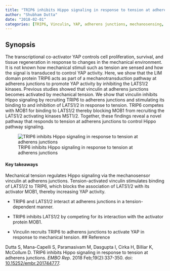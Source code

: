 ```yaml
---
title: "TRIP6 inhibits Hippo signaling in response to tension at adherens junctions"
author: "Shubham Dutta"
date: "2018-02-01"
categories: [TRIP6, Vinculin, YAP, adherens junctions, mechanosensing, hippo signaling]
---
```


## Synopsis

The transcriptional co-activator YAP controls cell proliferation, survival, and tissue regeneration in response to changes in the mechanical environment. It is not known how mechanical stimuli such as tension are sensed and how the signal is transduced to control YAP activity. Here, we show that the LIM domain protein TRIP6 acts as part of a mechanotransduction pathway at adherens junctions to promote YAP activity by inhibiting the LATS1/2 kinases. Previous studies showed that vinculin at adherens junctions becomes activated by mechanical tension. We show that vinculin inhibits Hippo signaling by recruiting TRIP6 to adherens junctions and stimulating its binding to and inhibition of LATS1/2 in response to tension. TRIP6 competes with MOB1 for binding to LATS1/2 thereby blocking MOB1 from recruiting the LATS1/2 activating kinases MST1/2. Together, these findings reveal a novel pathway that responds to tension at adherens junctions to control Hippo pathway signaling.

![TRIP6 inhibits Hippo signaling in response to tension at adherens junctions](trip6.jpg){fig-align="left"}

#### Key takeaways

Mechanical tension regulates Hippo signaling via the mechanosensor vinculin at adherens junctions. Tension-activated vinculin stimulates binding of LATS1/2 to TRIP6, which blocks the association of LATS1/2 with its activator MOB1, thereby increasing YAP activity.

-   TRIP6 and LATS1/2 interact at adherens junctions in a tension-dependent manner.

-   TRIP6 inhibits LATS1/2 by competing for its interaction with the activator protein MOB1.

-   Vinculin recruits TRIP6 to adherens junctions to activate YAP in response to mechanical tension.
## Reference

Dutta S, Mana-Capelli S, Paramasivam M, Dasgupta I, Cirka H, Billiar K, McCollum D. TRIP6 inhibits Hippo signaling in response to tension at adherens junctions. *EMBO Rep*. 2018 Feb;19(2):337-350. doi: [10.15252/embr.201744777](https://doi.org/10.15252/embr.201744777).
